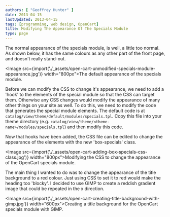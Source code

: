 ```yaml
---
authors: [ "Geoffrey Hunter" ]
date: 2013-04-15
lastUpdated: 2013-04-15
tags: [programming, web design, OpenCart]
title: Modifying The Appearance Of The Specials Module
type: page
---
```


The normal appearance of the specials module, is well, a little too normal. As shown below, it has the same colours as any other part of the front page, and doesn't really stand-out.

<Image src={import('./_assets/open-cart-unmodified-specials-module-appearance.jpg')} width="800px">The default appearance of the specials module.</Image>

Before we can modify the CSS to change it's appearance, we need to add a 'hook' to the elements of the special module so that the CSS can target them. Otherwise any CSS changes would modify the appearance of many other things on your site as well. To do this, we need to modify the code that generates the special module elements. The default code is at `catalog/view/theme/default/modules/specials.tpl`. Copy this file into your theme directory (e.g. `catalog/view/theme/<theme-name>/modules/specials.tpl`) and then modify this code.

Now that hooks have been added, the CSS file can be edited to change the appearance of the elements with the new 'box-specials' class.

<Image src={import('./_assets/open-cart-adding-box-specials-css-class.jpg')} width="800px">Modifying the CSS to change the appearance of the OpenCart specials module.</Image>

The main thing I wanted to do was to change the appearance of the title background to a red colour. Just using CSS to set it to red would make the heading too 'blocky'. I decided to use GIMP to create a reddish gradient  image that could be repeated in the x direction.

<Image src={import('./_assets/open-cart-creating-title-background-with-gimp.jpg')} width="600px">Creating a title background for the OpenCart specials module with GIMP.</Image>
